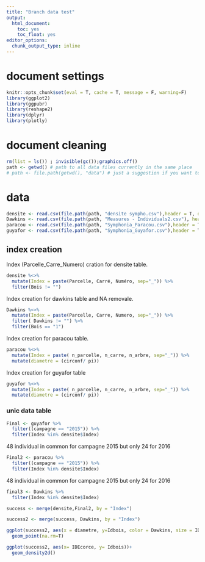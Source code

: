 ```yaml
---
title: "Branch data test"
output: 
  html_document:
    toc: yes
    toc_float: yes
editor_options: 
  chunk_output_type: inline
---
```

# document settings

```r
knitr::opts_chunk$set(eval = T, cache = T, message = F, warning=F)
library(ggplot2)
library(ggpubr)
library(reshape2)
library(dplyr)
library(plotly)
```

# document cleaning 

```r
rm(list = ls()) ; invisible(gc());graphics.off()
path <- getwd() # path to all data files currently in the same place
# path <- file.path(getwd(), "data") # just a suggestion if you want to organise your data elsewhere like in a data subfolder
```

# data 

```r
densite <- read.csv(file.path(path, "densite sympho.csv"),header = T, dec = ",", sep=";")
Dawkins <- read.csv(file.path(path, "Measures - Individuals2.csv"), header = T, dec=",", sep=";")
paracou <- read.csv(file.path(path, "Symphonia_Paracou.csv"),header = T, dec = ",", sep=";")
guyafor <- read.csv(file.path(path, "Symphonia_Guyafor.csv"),header = T, dec = ",", sep=",")
```

## index creation  

Index (Parcelle_Carre_Numero) cration for densite table.

```r
densite %<>% 
  mutate(Index = paste(Parcelle, Carré, Numéro, sep="_")) %>% 
  filter(Bois != "")
```

Index creation for dawkins table and NA removale.

```r
Dawkins %<>% 
  mutate(Index = paste(Parcelle, Carre, Numero, sep="_")) %>% 
  filter( Dawkins != "") %>% 
  filter(Bois == "1")
```

Index creation for paracou  table.

```r
paracou %<>%  
  mutate(Index = paste( n_parcelle, n_carre, n_arbre, sep="_")) %>% 
  mutate(diametre = (circonf/ pi)) 
```

Index creation for guyafor table 

```r
guyafor %<>%  
  mutate(Index = paste( n_parcelle, n_carre, n_arbre, sep="_")) %>% 
  mutate(diametre = (circonf/ pi))
```

### unic data table 

```r
Final <- guyafor %>%
  filter((campagne == "2015")) %>% 
  filter(Index %in% densite$Index) 
```

48 individual in common for campagne 2015 but only 24 for 2016

```r
Final2 <- paracou %>%
  filter((campagne == "2015")) %>% 
  filter(Index %in% densite$Index) 
```

48 individual in common for campagne 2015 but only 24 for 2016

```r
final3 <- Dawkins %>% 
  filter(Index %in% densite$Index) 
```

```r
success <- merge(densite,Final2, by = "Index")

success2 <- merge(success, Dawkins, by = "Index")
```

```r
ggplot(success2, aes(x = diametre, y=Idbois, color = Dawkins, size = IDEcorce ))+
  geom_point(na.rm=T)
```

```r
ggplot(success2, aes(x= IDEcorce, y= Idbois))+
  geom_density2d()
```

